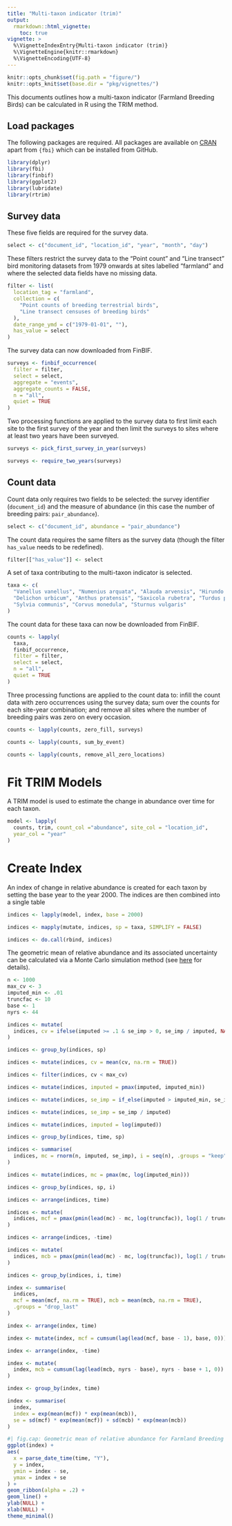 ```yaml
---
title: "Multi-taxon indicator (trim)"
output: 
  rmarkdown::html_vignette:
    toc: true
vignette: >
  %\VignetteIndexEntry{Multi-taxon indicator (trim)}
  %\VignetteEngine{knitr::rmarkdown}
  %\VignetteEncoding{UTF-8}
---
```


```r
knitr::opts_chunk$set(fig.path = "figure/")
knitr::opts_knit$set(base.dir = "pkg/vignettes/")
```

This documents outlines how a multi-taxon indicator (Farmland Breeding Birds)
can be calculated in R using the TRIM method.

## Load packages

The following packages are required. All packages are available on
[CRAN](https://cran.r-project.org/) apart from `{fbi}` which can be installed
from GitHub.

```r
library(dplyr)
library(fbi)
library(finbif)
library(ggplot2)
library(lubridate)
library(rtrim)
```

## Survey data

These five fields are required for the survey data.

```r
select <- c("document_id", "location_id", "year", "month", "day")
```

These filters restrict the survey data to the "Point count" and "Line transect"
bird monitoring datasets from 1979 onwards at sites labelled "farmland" and
where the selected data fields have no missing data.

```r
filter <- list(
  location_tag = "farmland",
  collection = c(
    "Point counts of breeding terrestrial birds",
    "Line transect censuses of breeding birds"
  ),
  date_range_ymd = c("1979-01-01", ""),
  has_value = select
)
```

The survey data can now downloaded from FinBIF.

```r
surveys <- finbif_occurrence(
  filter = filter,
  select = select,
  aggregate = "events",
  aggregate_counts = FALSE,
  n = "all",
  quiet = TRUE
)
```

Two processing functions are applied to the survey data to first limit each site
to the first survey of the year and then limit the surveys to sites where at
least two years have been surveyed.

```r
surveys <- pick_first_survey_in_year(surveys)

surveys <- require_two_years(surveys)
```

## Count data

Count data only requires two fields to be selected: the survey identifier
(`document_id`) and the measure of abundance (in this case the number of
breeding pairs: `pair_abundance`).

```r
select <- c("document_id", abundance = "pair_abundance")
```

The count data requires the same filters as the survey data (though the filter
`has_value` needs to be redefined).

```r
filter[["has_value"]] <- select
```

A set of taxa contributing to the multi-taxon indicator is selected.

```r
taxa <- c(
  "Vanellus vanellus", "Numenius arquata", "Alauda arvensis", "Hirundo rustica",
  "Delichon urbicum", "Anthus pratensis", "Saxicola rubetra", "Turdus pilaris",
  "Sylvia communis", "Corvus monedula", "Sturnus vulgaris"
)
```

The count data for these taxa can now be downloaded from FinBIF.

```r
counts <- lapply(
  taxa,
  finbif_occurrence,
  filter = filter,
  select = select,
  n = "all",
  quiet = TRUE
)
```

Three processing functions are applied to the count data to: infill the
count data with zero occurrences using the survey data; sum over the counts
for each site-year combination; and remove all sites where the number of
breeding pairs was zero on every occasion.

```r
counts <- lapply(counts, zero_fill, surveys)

counts <- lapply(counts, sum_by_event)

counts <- lapply(counts, remove_all_zero_locations)
```

# Fit TRIM Models

A TRIM model is used to estimate the change in abundance over time for each
taxon.

```r
model <- lapply(
  counts, trim, count_col ="abundance", site_col = "location_id",
  year_col = "year"
)
```

# Create Index

An index of change in relative abundance is created for each taxon by setting
the base year to the year 2000. The indices are then combined into a single
table

```r
indices <- lapply(model, index, base = 2000)

indices <- mapply(mutate, indices, sp = taxa, SIMPLIFY = FALSE)

indices <- do.call(rbind, indices)
```

The geometric mean of relative abundance and its associated uncertainty can be 
calculated via a Monte Carlo simulation method (see
[here](https://www.cbs.nl/en-gb/society/nature-and-environment/indices-and-trends--trim--/msi-tool)
for details).

```r
n <- 1000
max_cv <- 3
imputed_min <- .01
truncfac <- 10
base <- 1
nyrs <- 44

indices <- mutate(
  indices, cv = ifelse(imputed >= .1 & se_imp > 0, se_imp / imputed, NA_real_)
)

indices <- group_by(indices, sp)

indices <- mutate(indices, cv = mean(cv, na.rm = TRUE))

indices <- filter(indices, cv < max_cv)

indices <- mutate(indices, imputed = pmax(imputed, imputed_min))

indices <- mutate(indices, se_imp = if_else(imputed > imputed_min, se_imp, 0))

indices <- mutate(indices, se_imp = se_imp / imputed)

indices <- mutate(indices, imputed = log(imputed))

indices <- group_by(indices, time, sp)

indices <- summarise(
  indices, mc = rnorm(n, imputed, se_imp), i = seq(n), .groups = "keep"
)

indices <- mutate(indices, mc = pmax(mc, log(imputed_min)))

indices <- group_by(indices, sp, i)

indices <- arrange(indices, time)

indices <- mutate(
  indices, mcf = pmax(pmin(lead(mc) - mc, log(truncfac)), log(1 / truncfac))
)

indices <- arrange(indices, -time)

indices <- mutate(
  indices, mcb = pmax(pmin(lead(mc) - mc, log(truncfac)), log(1 / truncfac))
)

indices <- group_by(indices, i, time)

index <- summarise(
  indices,
  mcf = mean(mcf, na.rm = TRUE), mcb = mean(mcb, na.rm = TRUE),
  .groups = "drop_last"
)

index <- arrange(index, time)

index <- mutate(index, mcf = cumsum(lag(lead(mcf, base - 1), base, 0)))

index <- arrange(index, -time)

index <- mutate(
  index, mcb = cumsum(lag(lead(mcb, nyrs - base), nyrs - base + 1, 0))
)

index <- group_by(index, time)

index <- summarise(
  index,
  index = exp(mean(mcf)) * exp(mean(mcb)),
  se = sd(mcf) * exp(mean(mcf)) + sd(mcb) * exp(mean(mcb))
)
```

```r
#| fig.cap: Geometric mean of relative abundance for Farmland Breeding Birds in Finland (calculated using rTRIM)
ggplot(index) +
aes(
  x = parse_date_time(time, "Y"),
  y = index,
  ymin = index - se,
  ymax = index + se
) +
geom_ribbon(alpha = .2) +
geom_line() +
ylab(NULL) +
xlab(NULL) +
theme_minimal()
```
